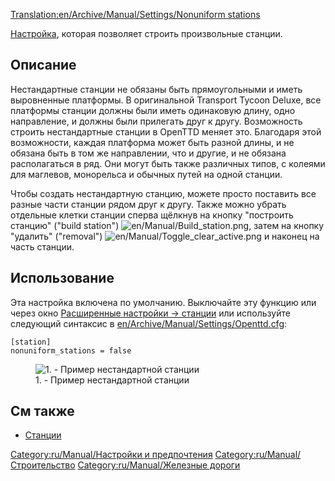 [[Translation:en/Archive/Manual/Settings/Nonuniform stations]]
{{ru/Необходимо сделать|поправить ссылки после перевода соответствующих страниц}}

[[ru/Archive/Manual/Settings/Расширенные настройки|Настройка]], которая позволяет строить произвольные станции.

== Описание ==
Нестандартные станции не обязаны быть прямоугольными и иметь выровненные платформы.
В оригинальной Transport Tycoon Deluxe, все платформы станции должны были иметь одинаковую длину, одно направление, и должны были прилегать друг к другу.
Возможность строить нестандартные станции в OpenTTD меняет это. Благодаря этой возможности, каждая платформа может быть разной длины, и не обязана быть в том же направлении, что и другие, и не обязана располагаться в ряд. Они могут быть также различных типов, с колеями для маглевов, монорельса и обычных путей на одной станции.

Чтобы создать нестандартную станцию, можете просто поставить все разные части станции рядом друг к другу. Также можно убрать отдельные клетки станции сперва щёлкнув на кнопку "построить станцию" ("build station") [[File:en/Manual/Build station.png]], затем на кнопку "удалить" ("removal") [[File:en/Manual/Toggle clear active.png]] и наконец на часть станции.

== Использование ==
Эта настройка включена по умолчанию. Выключайте эту функцию или через окно [[en/Archive/Manual/Settings/Advanced Settings/Stations#nonuniform-stations|Расширенные настройки -> станции]] или используйте следующий синтаксис в [[en/Archive/Manual/Settings/Openttd.cfg]]:
<pre>[station]
nonuniform_stations = false</pre>
[[File:en/Archive/Manual/Settings/Nonuniform.png|center|frame|1. - Пример нестандартной станции]]

== См также ==

* [[ru/Manual/Станции|Станции]]

[[Category:ru/Manual/Настройки и предпочтения]]
[[Category:ru/Manual/Строительство]]
[[Category:ru/Manual/Железные дороги]]